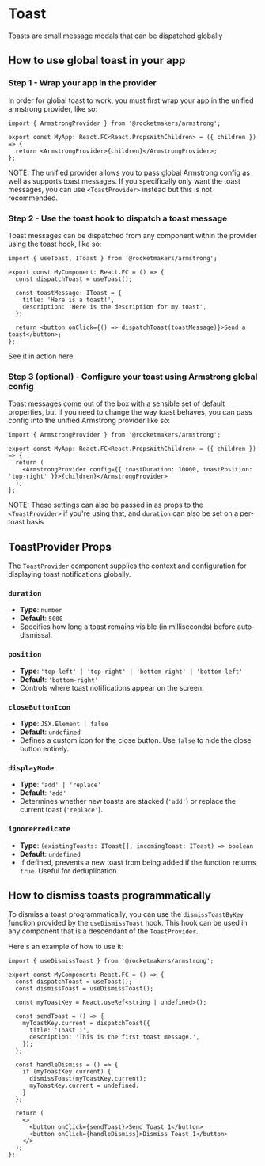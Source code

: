 

<Meta title="Modals/Toast" component={Toast} />

# Toast

Toasts are small message modals that can be dispatched globally

## How to use global toast in your app

### Step 1 - Wrap your app in the provider

In order for global toast to work, you must first wrap your app in the unified armstrong provider, like so:

```tsx
import { ArmstrongProvider } from '@rocketmakers/armstrong';

export const MyApp: React.FC<React.PropsWithChildren> = ({ children }) => {
  return <ArmstrongProvider>{children}</ArmstrongProvider>;
};
```

NOTE: The unified provider allows you to pass global Armstrong config as well as supports toast messages. If you specifically only want the toast messages, you can use `<ToastProvider>` instead but this is not recommended.

### Step 2 - Use the toast hook to dispatch a toast message

Toast messages can be dispatched from any component within the provider using the toast hook, like so:

```tsx
import { useToast, IToast } from '@rocketmakers/armstrong';

export const MyComponent: React.FC = () => {
  const dispatchToast = useToast();

  const toastMessage: IToast = {
    title: 'Here is a toast!',
    description: 'Here is the description for my toast',
  };

  return <button onClick={() => dispatchToast(toastMessage)}>Send a toast</button>;
};
```

See it in action here:

<Canvas withSource="closed" of={ToastStories.Default} />

### Step 3 (optional) - Configure your toast using Armstrong global config

Toast messages come out of the box with a sensible set of default properties, but if you need to change the way toast behaves, you can pass config into the unified Armstrong provider like so:

```tsx
import { ArmstrongProvider } from '@rocketmakers/armstrong';

export const MyApp: React.FC<React.PropsWithChildren> = ({ children }) => {
  return (
    <ArmstrongProvider config={{ toastDuration: 10000, toastPosition: 'top-right' }}>{children}</ArmstrongProvider>
  );
};
```

NOTE: These settings can also be passed in as props to the `<ToastProvider>` if you're using that, and `duration` can also be set on a per-toast basis

## ToastProvider Props

The `ToastProvider` component supplies the context and configuration for displaying toast notifications globally.

### `duration`

- **Type**: `number`
- **Default**: `5000`
- Specifies how long a toast remains visible (in milliseconds) before auto-dismissal.

### `position`

- **Type**: `'top-left' | 'top-right' | 'bottom-right' | 'bottom-left'`
- **Default**: `'bottom-right'`
- Controls where toast notifications appear on the screen.

### `closeButtonIcon`

- **Type**: `JSX.Element | false`
- **Default**: `undefined`
- Defines a custom icon for the close button. Use `false` to hide the close button entirely.

### `displayMode`

- **Type**: `'add' | 'replace'`
- **Default**: `'add'`
- Determines whether new toasts are stacked (`'add'`) or replace the current toast (`'replace'`).

### `ignorePredicate`

- **Type**: `(existingToasts: IToast[], incomingToast: IToast) => boolean`
- **Default**: `undefined`
- If defined, prevents a new toast from being added if the function returns `true`. Useful for deduplication.

## How to dismiss toasts programmatically

To dismiss a toast programmatically, you can use the `dismissToastByKey` function provided by the `useDismissToast` hook. This hook can be used in any component that is a descendant of the `ToastProvider`.

Here's an example of how to use it:

```tsx
import { useDismissToast } from '@rocketmakers/armstrong';

export const MyComponent: React.FC = () => {
  const dispatchToast = useToast();
  const dismissToast = useDismissToast();

  const myToastKey = React.useRef<string | undefined>();

  const sendToast = () => {
    myToastKey.current = dispatchToast({
      title: 'Toast 1',
      description: 'This is the first toast message.',
    });
  };

  const handleDismiss = () => {
    if (myToastKey.current) {
      dismissToast(myToastKey.current);
      myToastKey.current = undefined;
    }
  };

  return (
    <>
      <button onClick={sendToast}>Send Toast 1</button>
      <button onClick={handleDismiss}>Dismiss Toast 1</button>
    </>
  );
};
```
